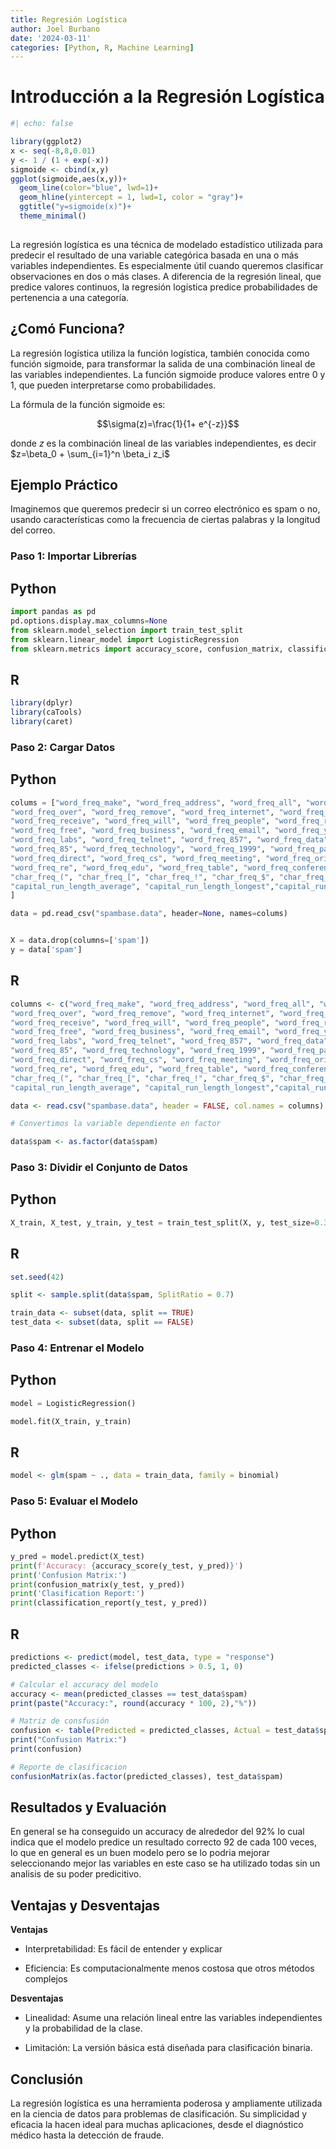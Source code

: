 ```yaml
---
title: Regresión Logística
author: Joel Burbano
date: '2024-03-11'
categories: [Python, R, Machine Learning]
---
```

# Introducción a la Regresión Logística

```r
#| echo: false

library(ggplot2)
x <- seq(-8,8,0.01)
y <- 1 / (1 + exp(-x))
sigmoide <- cbind(x,y)
ggplot(sigmoide,aes(x,y))+
  geom_line(color="blue", lwd=1)+
  geom_hline(yintercept = 1, lwd=1, color = "gray")+
  ggtitle("y=sigmoide(x)")+
  theme_minimal()
  
```


La regresión logística es una técnica de modelado estadístico utilizada para predecir el resultado de una variable categórica basada en una o más variables independientes. Es especialmente útil cuando queremos clasificar observaciones en dos o más clases. A diferencia de la regresión lineal, que predice valores continuos, la regresión logística predice probabilidades de pertenencia a una categoría.

## ¿Comó Funciona?

La regresión logística utiliza la función logística, también conocida como función sigmoide, para transformar la salida de una combinación lineal de las variables independientes. La función sigmoide produce valores entre 0 y 1, que pueden interpretarse como probabilidades.

:::{.callout-important}
La fórmula de la función sigmoide es: 


$$\sigma(z)=\frac{1}{1+ e^{-z}}$$

donde $z$ es la combinación lineal de las variables independientes, es decir $z=\beta_0 + \sum_{i=1}^n \beta_i z_i$

:::

## Ejemplo Práctico 
:::{.callout-note icon=false appearance="simple"}


Imaginemos que queremos predecir si un correo electrónico es spam o no, usando características como la frecuencia de ciertas palabras y la longitud del correo.

### Paso 1: Importar Librerías

:::{.panel-tabset}
## Python

```python
import pandas as pd
pd.options.display.max_columns=None
from sklearn.model_selection import train_test_split
from sklearn.linear_model import LogisticRegression
from sklearn.metrics import accuracy_score, confusion_matrix, classification_report

```

## R

```R
library(dplyr)
library(caTools)
library(caret)
```


:::

### Paso 2: Cargar Datos

:::{.panel-tabset}

## Python

```python
colums = ["word_freq_make", "word_freq_address", "word_freq_all", "word_freq_3d", "word_freq_our",
"word_freq_over", "word_freq_remove", "word_freq_internet", "word_freq_order", "word_freq_mail",
"word_freq_receive", "word_freq_will", "word_freq_people", "word_freq_report", "word_freq_addresses",
"word_freq_free", "word_freq_business", "word_freq_email", "word_freq_you", "word_freq_credit","word_freq_your", "word_freq_font", "word_freq_000", "word_freq_money", "word_freq_hp", "word_freq_hpl", "word_freq_george", "word_freq_650", "word_freq_lab",
"word_freq_labs", "word_freq_telnet", "word_freq_857", "word_freq_data", "word_freq_415",
"word_freq_85", "word_freq_technology", "word_freq_1999", "word_freq_parts", "word_freq_pm",
"word_freq_direct", "word_freq_cs", "word_freq_meeting", "word_freq_original", "word_freq_project",
"word_freq_re", "word_freq_edu", "word_freq_table", "word_freq_conference", "char_freq_;",
"char_freq_(", "char_freq_[", "char_freq_!", "char_freq_$", "char_freq_#", 
"capital_run_length_average", "capital_run_length_longest","capital_run_length_total","spam"
]

data = pd.read_csv("spambase.data", header=None, names=colums)


X = data.drop(columns=['spam'])
y = data['spam']
```

## R

```r
columns <- c("word_freq_make", "word_freq_address", "word_freq_all", "word_freq_3d", "word_freq_our",
"word_freq_over", "word_freq_remove", "word_freq_internet", "word_freq_order", "word_freq_mail",
"word_freq_receive", "word_freq_will", "word_freq_people", "word_freq_report", "word_freq_addresses",
"word_freq_free", "word_freq_business", "word_freq_email", "word_freq_you", "word_freq_credit","word_freq_your", "word_freq_font", "word_freq_000", "word_freq_money", "word_freq_hp", "word_freq_hpl", "word_freq_george", "word_freq_650", "word_freq_lab",
"word_freq_labs", "word_freq_telnet", "word_freq_857", "word_freq_data", "word_freq_415",
"word_freq_85", "word_freq_technology", "word_freq_1999", "word_freq_parts", "word_freq_pm",
"word_freq_direct", "word_freq_cs", "word_freq_meeting", "word_freq_original", "word_freq_project",
"word_freq_re", "word_freq_edu", "word_freq_table", "word_freq_conference", "char_freq_;",
"char_freq_(", "char_freq_[", "char_freq_!", "char_freq_$", "char_freq_#", 
"capital_run_length_average", "capital_run_length_longest","capital_run_length_total","spam")

data <- read.csv("spambase.data", header = FALSE, col.names = columns)

# Convertimos la variable dependiente en factor

data$spam <- as.factor(data$spam)

```


:::


### Paso 3: Dividir el Conjunto de Datos

:::{.panel-tabset}

## Python

```python
X_train, X_test, y_train, y_test = train_test_split(X, y, test_size=0.3, random_state=42)
```

## R

```r
set.seed(42)

split <- sample.split(data$spam, SplitRatio = 0.7)

train_data <- subset(data, split == TRUE)
test_data <- subset(data, split == FALSE)
```

:::

### Paso 4: Entrenar el Modelo

:::{.panel-tabset}

## Python

```python
model = LogisticRegression()

model.fit(X_train, y_train)
```

## R

```R
model <- glm(spam ~ ., data = train_data, family = binomial)

```

:::


### Paso 5: Evaluar el Modelo

:::{.panel-tabset}

## Python

```python
y_pred = model.predict(X_test)
print(f'Accuracy: {accuracy_score(y_test, y_pred)}')
print('Confusion Matrix:')
print(confusion_matrix(y_test, y_pred))
print('Clasification Report:')
print(classification_report(y_test, y_pred))
```

## R

```r
predictions <- predict(model, test_data, type = "response")
predicted_classes <- ifelse(predictions > 0.5, 1, 0)

# Calcular el accuracy del modelo
accuracy <- mean(predicted_classes == test_data$spam)
print(paste("Accuracy:", round(accuracy * 100, 2),"%"))

# Matriz de consfusión
confusion <- table(Predicted = predicted_classes, Actual = test_data$spam)
print("Confusion Matrix:")
print(confusion)

# Reporte de clasificacion
confusionMatrix(as.factor(predicted_classes), test_data$spam)
```

:::

## Resultados y Evaluación 

En general se ha conseguido un accuracy de alrededor del $92\%$ lo cual indica que el modelo predice un resultado correcto 92 de cada 100 veces, lo que en general es un buen modelo pero se lo podria mejorar seleccionando mejor las variables en este caso se ha utilizado todas sin un analisis de su poder predicitivo.
:::

## Ventajas y Desventajas

**Ventajas**

* Interpretabilidad: Es fácil de entender y explicar

* Eficiencia: Es computacionalmente menos costosa que otros métodos complejos

**Desventajas**

* Linealidad: Asume una relación lineal entre las variables independientes y la probabilidad de la clase.

* Limitación: La versión básica está diseñada para clasificación binaria.


## Conclusión 

La regresión logística es una herramienta poderosa y ampliamente utilizada en la ciencia de datos para problemas de clasificación. Su simplicidad y eficacia la hacen ideal para muchas aplicaciones, desde el diagnóstico médico hasta la detección de fraude.




